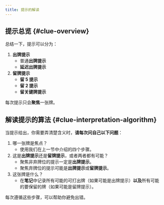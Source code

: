 ```yaml
---
title: 提示的解读
---
```



<BeginnersGuideProgress id="clue-interpretation" />

## 提示总览 \{#clue-overview\}

总结一下，提示可以分为：

1. **出牌提示**
   - 普通**出牌提示**
   - **延迟出牌提示**
1. **留牌提示**
   - **留 5 提示**
   - **留 2 提示**
   - **留关键牌提示**

每次提示只会**聚焦**一张牌。

## 解读提示的算法 \{#clue-interpretation-algorithm\}

当提示给出，你需要弄清楚含义时，**请每次问自己以下问题**：

1. 哪一张牌是焦点？
   - 使用我们在上一节中介绍的四个步骤。
1. 这是**出牌提示**还是**留牌提示**，或者两者都有可能？
   - 聚焦非弃牌位的提示一定是**出牌提示**。
   - 聚焦弃牌位的提示可能是**出牌提示**或**留牌提示**。
1. 这张牌是什么？
   - 在**笔记**中记录所有可能的可打出牌（如果可能是出牌提示）**以及**所有可能的要保留的牌（如果可能是留牌提示）。

每次遵循这些步骤，可以帮助你避免出错。
